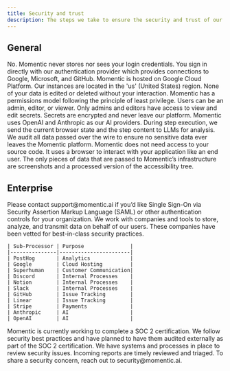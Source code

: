 ```yaml
---
title: Security and trust
description: The steps we take to ensure the security and trust of our users.
---
```


## General

<AccordionGroup>
  <Accordion title="Does Momentic store or see my login credentials?">
    No. Momentic never stores nor sees your login credentials. You sign in
    directly with our authentication provider which provides connections to
    Google, Microsoft, and GitHub.
  </Accordion>
  <Accordion title="Who is your cloud service provider and what region are your instances located in?">
    Momentic is hosted on Google Cloud Platform. Our instances are located in
    the 'us' (United States) region.
  </Accordion>
  <Accordion title="Can Momentic permanently delete my data?">
    None of your data is edited or deleted without your interaction.
  </Accordion>
  <Accordion title="How does Momentic handle secrets like passwords in tests?">
    Momentic has a permissions model following the principle of least privilege.
    Users can be an admin, editor, or viewer. Only admins and editors have
    access to view and edit secrets. Secrets are encrypted and never leave our
    platform.
  </Accordion>
  <Accordion title="What is data passed to AI providers?">
    Momentic uses OpenAI and Anthropic as our AI providers. During step
    execution, we send the current browser state and the step content to LLMs
    for analysis. We audit all data passed over the wire to ensure no sensitive
    data ever leaves the Momentic platform.
  </Accordion>
  <Accordion title="Does Momentic access my source code?">
    Momentic does not need access to your source code. It uses a browser to
    interact with your application like an end user. The only pieces of data
    that are passed to Momentic’s infrastructure are screenshots and a processed
    version of the accessibility tree.
  </Accordion>
</AccordionGroup>

## Enterprise

<AccordionGroup>
  <Accordion title="Do you provide SSO/SAML or other enterprise authentication controls? ">
    Please contact support@momentic.ai if you’d like Single Sign-On via Security
    Assertion Markup Language (SAML) or other authentication controls for your
    organization.
  </Accordion>
  <Accordion title="Who are your data sub-processors?">
    We work with companies and tools to store, analyze, and transmit data on behalf of our users. These companies have been vetted for best-in-class security practices.

    | Sub-Processor | Purpose               |
    |---------------|-----------------------|
    | PostHog       | Analytics             |
    | Google        | Cloud Hosting         |
    | Superhuman    | Customer Communication|
    | Discord       | Internal Processes    |
    | Notion        | Internal Processes    |
    | Slack         | Internal Processes    |
    | GitHub        | Issue Tracking        |
    | Linear        | Issue Tracking        |
    | Stripe        | Payments              |
    | Anthropic     | AI                    |
    | OpenAI        | AI                    |

  </Accordion>
  <Accordion title="Is Momentic SOC 2 certified?">
    Momentic is currently working to complete a SOC 2 certification.
  </Accordion>
  <Accordion title="Does Momentic regularly do external security audits?">
    We follow security best practices and have planned to have them audited externally as part of the SOC 2 certification.
  </Accordion>
  <Accordion title="How can security vulnerabilities be reported and how are you handling incidents?">
    We have systems and processes in place to review security issues. Incoming reports are timely reviewed and triaged. To share a security concern, reach out to security@momentic.ai.
  </Accordion>
</AccordionGroup>
